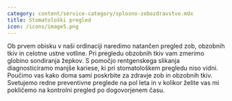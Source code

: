 ```yaml
---
category: content/service-category/splosno-zobozdravstvo.mdx
title: Stomatološki pregled
icon: /icons/image5.png
---
```


Ob prvem obisku v naši ordinaciji naredimo natančen pregled zob, obzobnih tkiv in celotne ustne votline. Pri pregledu obzobnih tkiv vam zmerimo globino sondiranja žepkov. S pomočjo rentgenskega slikanja diagnosticiramo manjše kariese, ki pri stomatološkem pregledu niso vidni. Poučimo vas kako doma sami poskrbite za zdravje zob in obzobnih tkiv. Svetujemo redne preventivne preglede na pol leta in v kolikor želite vas mi pokličemo na kontrolni pregled po dogovorjenem času.
